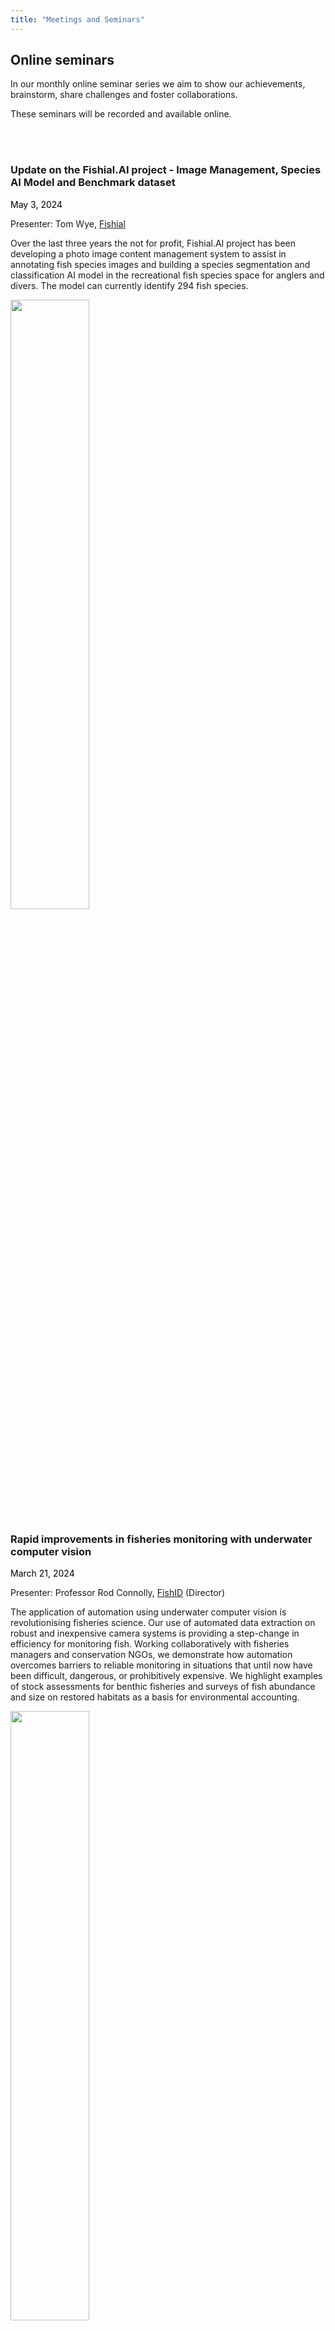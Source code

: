 ```yaml
---
title: "Meetings and Seminars"
---
```




## Online seminars

In our monthly online seminar series we aim to show our achievements, brainstorm, share challenges and foster collaborations. 

These seminars will be recorded and available online.

<br/><br/>

### Update on the Fishial.AI project - Image Management, Species AI Model and Benchmark dataset

<span style="color:black;">May 3, 2024</span> 

Presenter: Tom Wye, [Fishial](https://www.fishial.ai/) 

Over the last three years the not for profit, Fishial.AI project has been developing a photo image content management system to assist in annotating fish species images and building a species segmentation and classification AI model in the recreational fish species space for anglers and divers. The model can currently identify 294 fish species.

![](images/seminar_2.png){fig-align="center" width="50%"}


### Rapid improvements in fisheries monitoring with underwater computer vision

<span style="color:black;">March 21, 2024</span> 


Presenter: Professor Rod Connolly, [FishID](https://fishid.org)  (Director) 

The application of automation using underwater computer vision is revolutionising fisheries science. Our use of automated data extraction on robust and inexpensive camera systems is providing a step-change in efficiency for monitoring fish. Working collaboratively with fisheries managers and conservation NGOs, we demonstrate how automation overcomes barriers to reliable monitoring in situations that until now have been difficult, dangerous, or prohibitively expensive. We highlight examples of stock assessments for benthic fisheries and surveys of fish abundance and size on restored habitats as a basis for environmental accounting.

![](images/seminar_FishID.png){fig-align="center" width="50%"}

FishID automated identification and counting of fish on restored shellfish reef 




<html>
    <body>
        <p align="center"><iframe width="560" height="315" src="https://www.youtube.com/embed/8vjsF3xGjWo?si=RVMxgrpN33hv0Ur9" title="YouTube video player" frameborder="0" allow="accelerometer; autoplay; clipboard-write; encrypted-media; gyroscope; picture-in-picture; web-share" referrerpolicy="strict-origin-when-cross-origin" allowfullscreen></iframe></p>
    </body>
</html>



<script src="https://giscus.app/client.js"
        data-repo="FishAIConsortium/website"
        data-repo-id="R_kgDOJoVZuw"
        data-category="Announcements"
        data-category-id="DIC_kwDOJoVZu84CWyPB"
        data-mapping="pathname"
        data-strict="0"
        data-reactions-enabled="1"
        data-emit-metadata="0"
        data-input-position="bottom"
        data-theme="light"
        data-lang="en"
        crossorigin="anonymous"
        async>
</script>


## First meeting 

The first online consortium meeting was held on June 30 (Friday) 2023 at 8am (East Australian time).  
We discussed the main priorities and ideas for the consortium and had brief presentations from some consortium members about their work and interest, including:

- Andrew Jansen (Australian Government’s Supervising Scientist Branch): [BRUVNet dataset](https://www.bruvnet.org/) and models for fish ID
- Dan Morris (Google): lessons from related domains and suggestions for the consortium
- Nathaniel "Than" Hitt (US Geological Survey): Individual fish identification models
- Catarina Silva (University of Coimbra, Portugal): Models for fish size classification from citizen science and social media photos


We also had a brief discussion on introducing specific goals and key priorities (building an image bank, testing models, combining models, expert fish identification in images, funding application) and people willing to help with them or lead them. Next meetings could be specifically targeted to just one of these goals
    b) computing resources that consortium could use. Is there any cloud computing available, can we apply for it?
    c) please provide materials (links, publications, your photo, your description, etc) for the [website](https://fishaiconsortium.github.io/website/our_team.html) and let us know if you would like to help with building it. We have a dedicated domain which will soon replace the GitHub link.
    d) how to reach groups in Asia, Africa and South America?
    e) other topics

<html>
    <body>
        <p align="center"><iframe width="560" height="315" src="https://www.youtube.com/embed/lzLwnWqrtgA" title="YouTube video player" frameborder="0" allow="accelerometer; autoplay; clipboard-write; encrypted-media; gyroscope; picture-in-picture; web-share" allowfullscreen></iframe></p>
    </body>
</html>